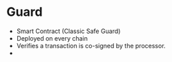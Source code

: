 # Guard

* Smart Contract (Classic Safe Guard)
* Deployed on every chain
* Verifies a transaction is co-signed by the processor.
* 